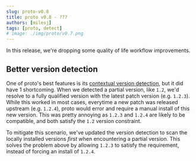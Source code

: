 ```yaml
---
slug: proto-v0.8
title: proto v0.8 - ???
authors: [milesj]
tags: [proto, detect]
# image: ./img/proto/v0.7.png
---
```


In this release, we're dropping some quality of life workflow improvements.

<!--truncate-->

##

## Better version detection

One of proto's best features is its [contextual version detection](/docs/proto/detection), but it
did have 1 shortcoming. When we detected a partial version, like `1.2`, we'd resolve to a fully
qualified version with the latest patch version (e.g. `1.2.3`). While this worked in most cases,
everytime a new patch was released upstream (e.g. `1.2.4`), proto would error and require a manual
install of this new version. This was pretty annoying as `1.2.3` and `1.2.4` are likely to be
compatible, and both satisfy the `1.2` version constraint.

To mitigate this scenario, we've updated the version detection to scan the locally installed
versions _first_ when encountering a partial version. This solves the problem above by allowing
`1.2.3` to satisfy the requirement, instead of forcing an install of `1.2.4`.
